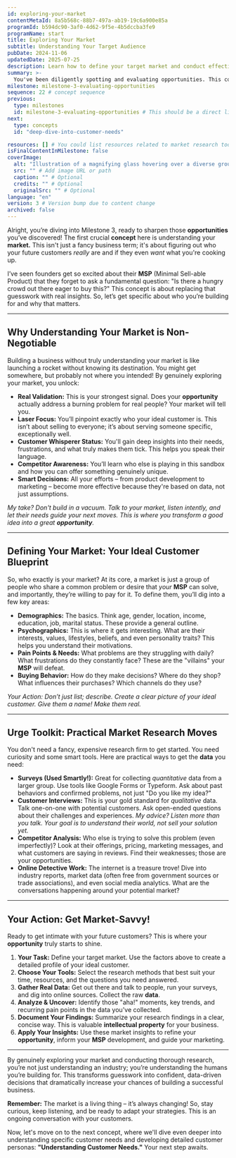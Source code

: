 ```yaml
---
id: exploring-your-market
contentMetaId: 8a5b568c-88b7-497a-ab19-19c6a900e85a
programId: b594dc90-3af0-4d62-9f5e-4b5dccba3fe9
programName: start
title: Exploring Your Market
subtitle: Understanding Your Target Audience
pubDate: 2024-11-06
updatedDate: 2025-07-25
description: Learn how to define your target market and conduct effective market research to validate your business ideas.
summary: >-
  You've been diligently spotting and evaluating opportunities. This concept helps you truly understand the ground your **MSP** will launch on: the market itself. You'll learn how to define your ideal customer and apply practical market research methods to ensure your business idea genuinely meets a demand from real people. It’s about replacing guesswork with data.
milestone: milestone-3-evaluating-opportunities
sequence: 22 # concept sequence
previous:
  type: milestones
  id: milestone-3-evaluating-opportunities # This should be a direct link to the milestone's overview
next:
  type: concepts
  id: "deep-dive-into-customer-needs"

resources: [] # You could list resources related to market research tools or examples here
isFinalContentInMilestone: false
coverImage:
  alt: "Illustration of a magnifying glass hovering over a diverse group of people, symbolizing market research and target audience identification."
  src: "" # Add image URL or path
  caption: "" # Optional
  credits: "" # Optional
  originalSrc: "" # Optional
language: "en"
version: 3 # Version bump due to content change
archived: false
---
```

Alright, you’re diving into Milestone 3, ready to sharpen those **opportunities** you’ve discovered! The first crucial **concept** here is understanding your **market.** This isn't just a fancy business term; it's about figuring out who your future customers *really* are and if they even *want* what you're cooking up.

I’ve seen founders get so excited about their **MSP** (Minimal Sell-able Product) that they forget to ask a fundamental question: "Is there a hungry crowd out there eager to buy this?" This concept is about replacing that guesswork with real insights. So, let’s get specific about who you’re building for and why that matters.

---

## Why Understanding Your Market is Non-Negotiable

Building a business without truly understanding your market is like launching a rocket without knowing its destination. You might get somewhere, but probably not where you intended! By genuinely exploring your market, you unlock:

* **Real Validation:** This is your strongest signal. Does your **opportunity** actually address a burning problem for real people? Your market will tell you.
* **Laser Focus:** You’ll pinpoint exactly who your ideal customer is. This isn’t about selling to everyone; it’s about serving someone specific, exceptionally well.
* **Customer Whisperer Status:** You'll gain deep insights into their needs, frustrations, and what truly makes them tick. This helps you speak their language.
* **Competitor Awareness:** You’ll learn who else is playing in this sandbox and how you can offer something genuinely unique.
* **Smart Decisions:** All your efforts – from product development to marketing – become more effective because they're based on data, not just assumptions.

*My take? Don't build in a vacuum. Talk to your market, listen intently, and let their needs guide your next moves. This is where you transform a good idea into a great **opportunity**.*

---

## Defining Your Market: Your Ideal Customer Blueprint

So, who exactly is your market? At its core, a market is just a group of people who share a common problem or desire that *your* **MSP** can solve, and importantly, they’re willing to pay for it. To define them, you’ll dig into a few key areas:

* **Demographics:** The basics. Think age, gender, location, income, education, job, marital status. These provide a general outline.
* **Psychographics:** This is where it gets interesting. What are their interests, values, lifestyles, beliefs, and even personality traits? This helps you understand their motivations.
* **Pain Points & Needs:** What problems are they struggling with daily? What frustrations do they constantly face? These are the "villains" your **MSP** will defeat.
* **Buying Behavior:** How do they make decisions? Where do they shop? What influences their purchases? Which channels do they use?

*Your Action: Don’t just list; describe. Create a clear picture of your ideal customer. Give them a name! Make them real.*

---

## Urge Toolkit: Practical Market Research Moves

You don't need a fancy, expensive research firm to get started. You need curiosity and some smart tools. Here are practical ways to get the **data** you need:

* **Surveys (Used Smartly!):** Great for collecting *quantitative* data from a larger group. Use tools like Google Forms or Typeform. Ask about past behaviors and confirmed problems, not just "Do you like my idea?"
* **Customer Interviews:** This is your gold standard for *qualitative* data. Talk one-on-one with potential customers. Ask open-ended questions about their challenges and experiences. *My advice? Listen more than you talk. Your goal is to understand their world, not sell your solution yet.*
* **Competitor Analysis:** Who else is trying to solve this problem (even imperfectly)? Look at their offerings, pricing, marketing messages, and what customers are saying in reviews. Find their weaknesses; those are your opportunities.
* **Online Detective Work:** The internet is a treasure trove! Dive into industry reports, market data (often free from government sources or trade associations), and even social media analytics. What are the conversations happening around your potential market?

---

## Your Action: Get Market-Savvy!

Ready to get intimate with your future customers? This is where your **opportunity** truly starts to shine.

1.  **Your Task:** Define your target market. Use the factors above to create a detailed profile of your ideal customer.
2.  **Choose Your Tools:** Select the research methods that best suit your time, resources, and the questions you need answered.
3.  **Gather Real Data:** Get out there and talk to people, run your surveys, and dig into online sources. Collect the raw **data**.
4.  **Analyze & Uncover:** Identify those "aha!" moments, key trends, and recurring pain points in the data you've collected.
5.  **Document Your Findings:** Summarize your research findings in a clear, concise way. This is valuable **intellectual property** for your business.
6.  **Apply Your Insights:** Use these market insights to refine your **opportunity**, inform your **MSP** development, and guide your marketing.

---

By genuinely exploring your market and conducting thorough research, you’re not just understanding an industry; you’re understanding the humans you’re building for. This transforms guesswork into confident, data-driven decisions that dramatically increase your chances of building a successful business.

**Remember:** The market is a living thing – it’s always changing! So, stay curious, keep listening, and be ready to adapt your strategies. This is an ongoing conversation with your customers.

Now, let's move on to the next concept, where we'll dive even deeper into understanding specific customer needs and developing detailed customer personas: **"Understanding Customer Needs."** Your next step awaits.